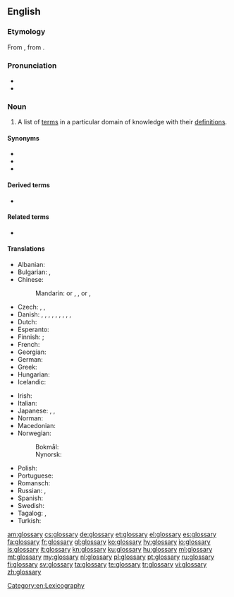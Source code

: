 {{selfref|There is a '''[[Appendix:Glossary|Glossary of terms]]''' used in Wiktionary. See also Wiktionary's [[:Category:Glossaries by language]]}}
==English==
{{wikipedia}}

===Etymology===
From {{etyl|la|en}} {{m|la|glossārium}}, from {{etyl|grc|en}} {{m|grc|γλῶσσα||tongue}}.

===Pronunciation===
* {{IPA|/ˈɡlɒsəɹi/|lang=en}}
* {{audio|en-us-glossary.ogg|Audio (US)|lang=en}}

===Noun===
{{en-noun|glossaries}}

# A list of [[term]]s in a particular domain of knowledge with their [[definition]]s.

====Synonyms====
* {{l|en|clavis}}
* {{l|en|idioticon}}
* {{l|en|vocabulary}}

====Derived terms====
* {{l|en|bilingual glossary}}

====Related terms====
* {{l|en|gloss}}

====Translations====
{{trans-top|list of words with their definitions}}
* Albanian: {{t|sq|fjalorth‎|m}}
* Bulgarian: {{t+|bg|речник|m|sc=Cyrl}}, {{t|bg|речниково гнездо|n|sc=Cyrl}}
* Chinese:
*: Mandarin: {{t|cmn|詞匯表|sc=Hani}} or {{t|cmn|詞彙表|sc=Hani}}, {{t|cmn|词汇表|tr=cíhuìbiǎo|sc=Hani}}, {{t+|cmn|詞匯|sc=Hani}} or {{t+|cmn|詞彙|sc=Hani}}, {{t+|cmn|词汇|tr=cíhuì|sc=Hani}}
* Czech: {{t|cs|slovník pojmů|m}}, {{t|cs|slovníček pojmů|m}}, {{t|cs|glosář|m}}
* Danish: {{t|da|glosar}}, {{t|da|glossar}}, {{t|da|glosarium}}, {{t|da|glossarium}}, {{t|da|glosebog}}, {{t|da|ordliste}}, {{t|da|termliste}}, {{t|da|gloseliste}}, {{t|da|glossehæfte}},
* Dutch: {{t+|nl|glossarium|n}}
* Esperanto: {{t|eo|glosaro}}
* Finnish: {{t+|fi|sanasto}}; {{t|fi|asiasanasto}}
* French: {{t+|fr|glossaire}}
* Georgian: {{t|ka|გლოსარიუმი}}
* German: {{t+|de|Glossar|n}}
* Greek: {{t+|el|γλωσσάριο|n}}
* Hungarian: {{t+|hu|szójegyzék}}
* Icelandic: {{t+|is|orðasafn|n}}
{{trans-mid}}
* Irish: {{t|ga|foclóirín|m}}
* Italian: {{t+|it|glossario|m}}
* Japanese: {{t|ja|用語集|tr=ようごしゅう, yōgoshū|sc=Jpan}}, {{t+|ja|語彙|tr=ごい, goi|sc=Jpan}}, {{t|ja|グロッサリー|tr=gurossarī|sc=Jpan}}
* Norman: {{t|nrf|glossaithe|m}}
* Macedonian: {{t|mk|поимник|m|tr=póimnik}}
* Norwegian: {{t|no|glossar|n}}
*: Bokmål: {{t|nb|ordliste|m|f}}
*: Nynorsk: {{t|nn|ordliste|f}}
* Polish: {{t|pl|glosariusz|m}}
* Portuguese: {{t+|pt|glossário|m}}
* Romansch: {{t|rm|glossari|m}}
* Russian: {{t+|ru|глосса́рий|m}}, {{t+|ru|слова́рь|m}}
* Spanish: {{t+|es|glosario|m}}
* Swedish: {{t+|sv|ordförklaring}}
* Tagalog: {{t|tl|talaturingan}}, {{t+|tl|talahuluganan}}
* Turkish: {{t+|tr|lügatçe}}
{{trans-bottom}}

[[Category:en:Lexicography]]

[[am:glossary]]
[[cs:glossary]]
[[de:glossary]]
[[et:glossary]]
[[el:glossary]]
[[es:glossary]]
[[fa:glossary]]
[[fr:glossary]]
[[gl:glossary]]
[[ko:glossary]]
[[hy:glossary]]
[[io:glossary]]
[[is:glossary]]
[[it:glossary]]
[[kn:glossary]]
[[ku:glossary]]
[[hu:glossary]]
[[ml:glossary]]
[[mt:glossary]]
[[my:glossary]]
[[nl:glossary]]
[[pl:glossary]]
[[pt:glossary]]
[[ru:glossary]]
[[fi:glossary]]
[[sv:glossary]]
[[ta:glossary]]
[[te:glossary]]
[[tr:glossary]]
[[vi:glossary]]
[[zh:glossary]]